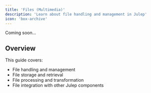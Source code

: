 ```yaml
---
title: 'Files (Multimedia)'
description: 'Learn about file handling and management in Julep'
icon: 'box-archive'
---
```


Coming soon...

## Overview

This guide covers:
- File handling and management
- File storage and retrieval
- File processing and transformation
- File integration with other Julep components